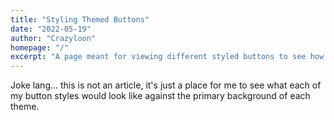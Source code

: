 ```yaml
---
title: "Styling Themed Buttons"
date: "2022-05-19"
author: "Crazyloon"
homepage: "/"
excerpt: "A page meant for viewing different styled buttons to see how they look in both light and dark themes"
---
```


Joke lang... this is not an article, it's just a place for me to see what each of my button styles would look like against the primary background of each theme.


<Buttons />
